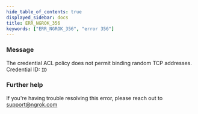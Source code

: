 ```yaml
---
hide_table_of_contents: true
displayed_sidebar: docs
title: ERR_NGROK_356
keywords: ["ERR_NGROK_356", "error 356"]
---
```


### Message

The credential ACL policy does not permit binding random TCP addresses.
Credential ID: `ID`

### Further help

If you're having trouble resolving this error, please reach out to [support@ngrok.com](mailto:support@ngrok.com?subject=Help%20with%20ERR_NGROK_356)
